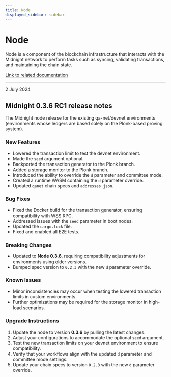 ```yaml
---
title: Node
displayed_sidebar: sidebar
---
```


# Node

Node is a component of the blockchain infrastructure that interacts with the Midnight network to perform tasks such as syncing, validating transactions, and maintaining the chain state.

[Link to related documentation](../../develop/nodes-and-dapps/node-endpoints)

---

<div 
  style={{
    marginTop: '0',
    fontSize: '1rem',
    fontWeight: 'normal',
    marginBottom: '0.5rem'
  }}
>
  2 July 2024
</div>

## Midnight 0.3.6 RC1 release notes

The Midnight node release for the existing qa-net/devnet environments (environments whose ledgers are based solely on the Plonk-based proving system).

### New Features

- Lowered the transaction limit to test the devnet environment.
- Made the `seed` argument optional.
- Backported the transaction generator to the Plonk branch.
- Added a storage monitor to the Plonk branch.
- Introduced the ability to override the `d` parameter and committee mode.
- Created a runtime WASM containing the `d` parameter override.
- Updated `qanet` chain specs and `addresses.json`.

### Bug Fixes

- Fixed the Docker build for the transaction generator, ensuring compatibility with WSS RPC.
- Addressed issues with the `seed` parameter in boot nodes.
- Updated the `cargo.lock` file.
- Fixed and enabled all E2E tests.

### Breaking Changes

- Updated to **Node 0.3.6**, requiring compatibility adjustments for environments using older versions.
- Bumped spec version to `0.2.3` with the new `d` parameter override.

### Known Issues

- Minor inconsistencies may occur when testing the lowered transaction limits in custom environments.
- Further optimizations may be required for the storage monitor in high-load scenarios.

### Upgrade Instructions

1. Update the node to version **0.3.6** by pulling the latest changes.
2. Adjust your configurations to accommodate the optional `seed` argument.
3. Test the new transaction limits on your devnet environment to ensure compatibility.
4. Verify that your workflows align with the updated `d` parameter and committee mode settings.
5. Update your chain specs to version `0.2.3` with the new `d` parameter override.

